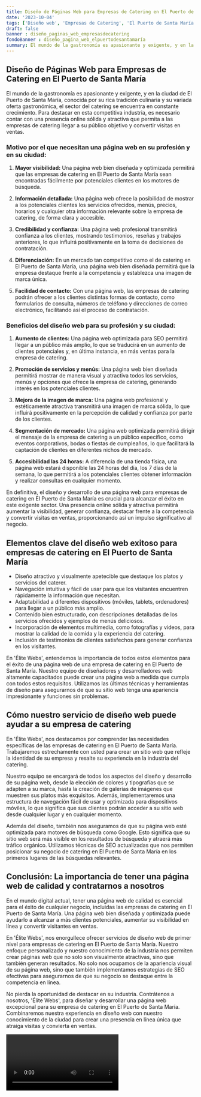 ```yaml
---
title: Diseño de Páginas Web para Empresas de Catering en El Puerto de Santa María
date: '2023-10-04'
tags: ['Diseño web', 'Empresas de Catering', 'El Puerto de Santa María']
draft: false
banner : diseño_paginas_web_empresasdecatering
fondoBanner : diseño_pagina_web_elpuertodesantamaría
summary: El mundo de la gastronomía es apasionante y exigente, y en la ciudad de El Puerto de Santa María, conocida por su rica tradición culinaria y su variada oferta gastronómica, el sector del catering se encuentra en constante crecimiento. Para destacar en esta competitiva industria, es necesario contar con una presencia online sólida y atractiva que permita a las empresas de catering llegar a su público objetivo y convertir visitas en ventas.
---
```


## Diseño de Páginas Web para Empresas de Catering en El Puerto de Santa María

El mundo de la gastronomía es apasionante y exigente, y en la ciudad de El Puerto de Santa María, conocida por su rica tradición culinaria y su variada oferta gastronómica, el sector del catering se encuentra en constante crecimiento. Para destacar en esta competitiva industria, es necesario contar con una presencia online sólida y atractiva que permita a las empresas de catering llegar a su público objetivo y convertir visitas en ventas.

### Motivo por el que necesitan una página web en su profesión y en su ciudad:

1. **Mayor visibilidad:** Una página web bien diseñada y optimizada permitirá que las empresas de catering en El Puerto de Santa María sean encontradas fácilmente por potenciales clientes en los motores de búsqueda.

2. **Información detallada:** Una página web ofrece la posibilidad de mostrar a los potenciales clientes los servicios ofrecidos, menús, precios, horarios y cualquier otra información relevante sobre la empresa de catering, de forma clara y accesible.

3. **Credibilidad y confianza:** Una página web profesional transmitirá confianza a los clientes, mostrando testimonios, reseñas y trabajos anteriores, lo que influirá positivamente en la toma de decisiones de contratación.

4. **Diferenciación:** En un mercado tan competitivo como el de catering en El Puerto de Santa María, una página web bien diseñada permitirá que la empresa destaque frente a la competencia y establezca una imagen de marca única.

5. **Facilidad de contacto:** Con una página web, las empresas de catering podrán ofrecer a los clientes distintas formas de contacto, como formularios de consulta, números de teléfono y direcciones de correo electrónico, facilitando así el proceso de contratación.

### Beneficios del diseño web para su profesión y su ciudad:

1. **Aumento de clientes:** Una página web optimizada para SEO permitirá llegar a un público más amplio, lo que se traducirá en un aumento de clientes potenciales y, en última instancia, en más ventas para la empresa de catering.

2. **Promoción de servicios y menús:** Una página web bien diseñada permitirá mostrar de manera visual y atractiva todos los servicios, menús y opciones que ofrece la empresa de catering, generando interés en los potenciales clientes.

3. **Mejora de la imagen de marca:** Una página web profesional y estéticamente atractiva transmitirá una imagen de marca sólida, lo que influirá positivamente en la percepción de calidad y confianza por parte de los clientes.

4. **Segmentación de mercado:** Una página web optimizada permitirá dirigir el mensaje de la empresa de catering a un público específico, como eventos corporativos, bodas o fiestas de cumpleaños, lo que facilitará la captación de clientes en diferentes nichos de mercado.

5. **Accesibilidad las 24 horas:** A diferencia de una tienda física, una página web estará disponible las 24 horas del día, los 7 días de la semana, lo que permitirá a los potenciales clientes obtener información y realizar consultas en cualquier momento.

En definitiva, el diseño y desarrollo de una página web para empresas de catering en El Puerto de Santa María es crucial para alcanzar el éxito en este exigente sector. Una presencia online sólida y atractiva permitirá aumentar la visibilidad, generar confianza, destacar frente a la competencia y convertir visitas en ventas, proporcionando así un impulso significativo al negocio.

<GifSeo />

<Cta />

## Elementos clave del diseño web exitoso para empresas de catering en El Puerto de Santa María

- Diseño atractivo y visualmente apetecible que destaque los platos y servicios del caterer.
- Navegación intuitiva y fácil de usar para que los visitantes encuentren rápidamente la información que necesitan.
- Adaptabilidad a diferentes dispositivos (móviles, tablets, ordenadores) para llegar a un público más amplio.
- Contenido bien estructurado, con descripciones detalladas de los servicios ofrecidos y ejemplos de menús deliciosos.
- Incorporación de elementos multimedia, como fotografías y videos, para mostrar la calidad de la comida y la experiencia del catering.
- Inclusión de testimonios de clientes satisfechos para generar confianza en los visitantes.

En 'Élite Webs', entendemos la importancia de todos estos elementos para el éxito de una página web de una empresa de catering en El Puerto de Santa María. Nuestro equipo de diseñadores y desarrolladores web altamente capacitados puede crear una página web a medida que cumpla con todos estos requisitos. Utilizamos las últimas técnicas y herramientas de diseño para asegurarnos de que su sitio web tenga una apariencia impresionante y funciones sin problemas.

## Cómo nuestro servicio de diseño web puede ayudar a su empresa de catering

En 'Élite Webs', nos destacamos por comprender las necesidades específicas de las empresas de catering en El Puerto de Santa María. Trabajaremos estrechamente con usted para crear un sitio web que refleje la identidad de su empresa y resalte su experiencia en la industria del catering.

Nuestro equipo se encargará de todos los aspectos del diseño y desarrollo de su página web, desde la elección de colores y tipografías que se adapten a su marca, hasta la creación de galerías de imágenes que muestren sus platos más exquisitos. Además, implementaremos una estructura de navegación fácil de usar y optimizada para dispositivos móviles, lo que significa que sus clientes podrán acceder a su sitio web desde cualquier lugar y en cualquier momento.

Además del diseño, también nos aseguramos de que su página web esté optimizada para motores de búsqueda como Google. Esto significa que su sitio web será más visible en los resultados de búsqueda y atraerá más tráfico orgánico. Utilizamos técnicas de SEO actualizadas que nos permiten posicionar su negocio de catering en El Puerto de Santa María en los primeros lugares de las búsquedas relevantes.

## Conclusión: La importancia de tener una página web de calidad y contratarnos a nosotros

En el mundo digital actual, tener una página web de calidad es esencial para el éxito de cualquier negocio, incluidas las empresas de catering en El Puerto de Santa María. Una página web bien diseñada y optimizada puede ayudarlo a alcanzar a más clientes potenciales, aumentar su visibilidad en línea y convertir visitantes en ventas.

En 'Élite Webs', nos enorgullece ofrecer servicios de diseño web de primer nivel para empresas de catering en El Puerto de Santa María. Nuestro enfoque personalizado y nuestro conocimiento de la industria nos permiten crear páginas web que no solo son visualmente atractivas, sino que también generan resultados. No solo nos ocupamos de la apariencia visual de su página web, sino que también implementamos estrategias de SEO efectivas para asegurarnos de que su negocio se destaque entre la competencia en línea.

No pierda la oportunidad de destacar en su industria. Contrátenos a nosotros, 'Élite Webs', para diseñar y desarrollar una página web excepcional para su empresa de catering en El Puerto de Santa María. Combinaremos nuestra experiencia en diseño web con nuestro conocimiento de la ciudad para crear una presencia en línea única que atraiga visitas y convierta en ventas.

<Video />

<CtaBot job='Empresas de Catering' city='El Puerto de Santa María'/>

<Gmaps query='El Puerto de Santa María+españa+maps' />